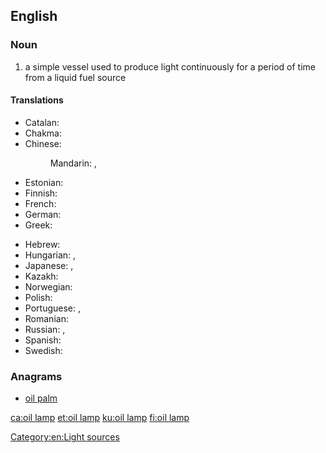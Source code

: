 ==English==
{{wikipedia|oil lamp}}

===Noun===
{{en-noun|head=[[oil]] [[lamp]]}}

# a simple vessel used to produce light continuously for a period of time from a liquid fuel source

====Translations====
{{trans-top|a simple vessel used to produce light}}
* Catalan: {{t+|ca|gresol|m}}
* Chakma: {{t|ccp|𑄌𑄘𑄨|tr=cādi|sc=Cakm}}
* Chinese:
*: Mandarin: {{t|cmn|油燈|sc=Hani}}, {{t+|cmn|油灯|tr=yóudēng|sc=Hani}}
* Estonian: {{t|et|õlilamp}}
* Finnish: {{t+|fi|öljylamppu}}
* French: {{t+|fr|lampe à huile|f}}
* German: {{t+|de|Öllampe|f}}
* Greek: {{t+|el|λυχνάρι|n|sc=Grek}}
{{trans-mid}}
* Hebrew: {{t|he|עששית|tr=ashashit|sc=Hebr}}
* Hungarian: {{t+|hu|olajlámpa}}, {{t+|hu|petróleumlámpa}}
* Japanese: {{t|ja|石油ランプ|tr=sekiyu ranpu|sc=Jpan}}, {{t|ja|オイルランプ|tr=oiruranpu|sc=Jpan}}
* Kazakh: {{t|kk|май шам|sc=Cyrl}}
* Norwegian: {{t|no|oljelampe}}
* Polish: {{t+|pl|kaganek|m}}
* Portuguese: {{t+|pt|lampião|m}}, {{t+|pt|candeeiro|m}}
* Romanian: {{t+|ro|candelă}}
* Russian: {{t+|ru|копти́лка|f}}, {{t|ru|ма́сляная ла́мпа|f}}
* Spanish: {{t+|es|candil|m}}
* Swedish: {{t|sv|oljelampa}}
{{trans-bottom}}

===Anagrams===
* [[oil palm#English|oil palm]]

[[Category:en:Light sources]]

[[ca:oil lamp]]
[[et:oil lamp]]
[[ku:oil lamp]]
[[fi:oil lamp]]